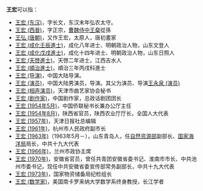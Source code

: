 '''王宏'''可以指：
* [[王宏_(东汉)|王宏 (东汉)]]，字长文，东汉末年弘农太守。
* [[王宏_(西晉)|王宏 (西晉)]]，字正宗，[[曹魏|曹魏]][[侍中|侍中]][[王粲|王粲]]從孫
* [[王弘_(唐朝)|王弘 (唐朝)]]，又作王宏，太原人，唐初畫家
* [[王宏_(成化壬辰進士)|王宏 (成化壬辰進士)]]，成化八年进士、明朝政治人物，山东文登人
* [[王宏_(成化戊戌進士)|王宏 (成化戊戌進士)]]，成化十四年进士、明朝政治人物，山东日照人
* [[王宏_(天啓進士)|王宏 (天啓進士)]]，天啓二年进士，江西吉水人
* [[王宏_(順治進士)|王宏 (順治進士)]]，順治三年丙戌科進士
* [[王宏_(导演)|王宏 (导演)]]，中国大陆导演。
* [[王宏_(演员)|王宏 (演员)]]，中国大陆男演员，导演。其父为演员、导演[[王永泉_(演员)|王永泉 (演员)]]
* [[王宏_(相声演员)|王宏 (相声演员)]]，天津市曲艺家协会秘书
* [[王宏_(剧作家)|王宏 (剧作家)]]，中国剧作家，总政话剧团团长
* [[王宏_(1954年5月)|王宏 (1954年5月)]]，中国侨联秘书长兼办公厅主任
* [[王宏_(1954年8月)|王宏 (1954年8月)]]，陕西省官员，陕西农业厅厅长，全国人大代表
* [[王宏_(1957年)|王宏 (1957年)]]，天津日报社总编辑
* [[王宏_(1961年)|王宏 (1961年)]]，杭州市人民政府副市长
* [[王宏_(1963年)|王宏 (1963年)]]（1963年5月－），山东青岛人，任[[中华人民共和国自然资源部|自然资源部]]副部长、[[国家海洋局|国家海洋局]]局长，中共十九大代表
* [[王宏_(1966年)|王宏 (1966年)]]，兰州市政协主席 
* [[王宏_(1970年)|王宏 (1970年)]]，安徽省官员，曾任共青团安徽省委书记、淮南市市长、中共池州市委书记，现任中共安徽省委宣传部常务副部长，中共十九大代表
* [[王宏_(1973年)|王宏 (1973年)]]，国家物资储备局纪检组长
* [[王宏_(数学家)|王宏 (数学家)]]，美国南卡罗来纳大学数学系终身教授，长江学者


{{disambig|H宏|cat=二字王姓人名消歧义}}
